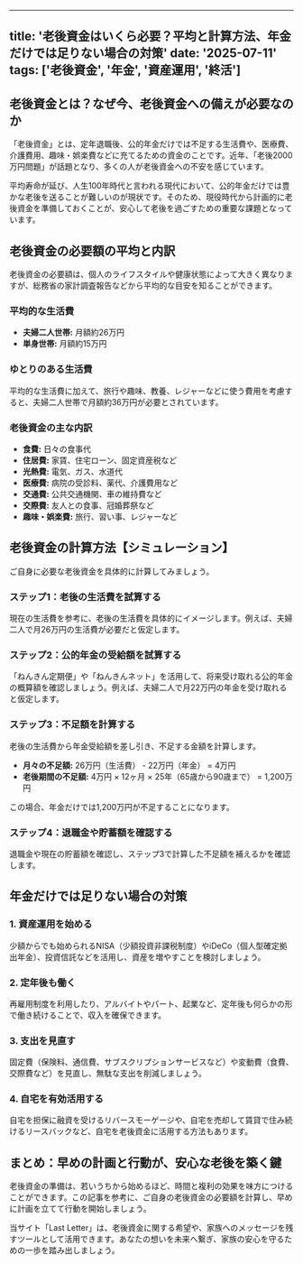
---
title: '老後資金はいくら必要？平均と計算方法、年金だけでは足りない場合の対策'
date: '2025-07-11'
tags: ['老後資金', '年金', '資産運用', '終活']
---

## 老後資金とは？なぜ今、老後資金への備えが必要なのか

「老後資金」とは、定年退職後、公的年金だけでは不足する生活費や、医療費、介護費用、趣味・娯楽費などに充てるための資金のことです。近年、「老後2000万円問題」が話題となり、多くの人が老後資金への不安を感じています。

平均寿命が延び、人生100年時代と言われる現代において、公的年金だけでは豊かな老後を送ることが難しいのが現状です。そのため、現役時代から計画的に老後資金を準備しておくことが、安心して老後を過ごすための重要な課題となっています。

## 老後資金の必要額の平均と内訳

老後資金の必要額は、個人のライフスタイルや健康状態によって大きく異なりますが、総務省の家計調査報告などから平均的な目安を知ることができます。

### 平均的な生活費

*   **夫婦二人世帯:** 月額約26万円
*   **単身世帯:** 月額約15万円

### ゆとりのある生活費

平均的な生活費に加えて、旅行や趣味、教養、レジャーなどに使う費用を考慮すると、夫婦二人世帯で月額約36万円が必要とされています。

### 老後資金の主な内訳

*   **食費:** 日々の食事代
*   **住居費:** 家賃、住宅ローン、固定資産税など
*   **光熱費:** 電気、ガス、水道代
*   **医療費:** 病院の受診料、薬代、介護費用など
*   **交通費:** 公共交通機関、車の維持費など
*   **交際費:** 友人との食事、冠婚葬祭など
*   **趣味・娯楽費:** 旅行、習い事、レジャーなど

## 老後資金の計算方法【シミュレーション】

ご自身に必要な老後資金を具体的に計算してみましょう。

### ステップ1：老後の生活費を試算する

現在の生活費を参考に、老後の生活費を具体的にイメージします。例えば、夫婦二人で月26万円の生活費が必要だと仮定します。

### ステップ2：公的年金の受給額を試算する

「ねんきん定期便」や「ねんきんネット」を活用して、将来受け取れる公的年金の概算額を確認しましょう。例えば、夫婦二人で月22万円の年金を受け取れると仮定します。

### ステップ3：不足額を計算する

老後の生活費から年金受給額を差し引き、不足する金額を計算します。

*   **月々の不足額:** 26万円（生活費） - 22万円（年金） = 4万円
*   **老後期間の不足額:** 4万円 × 12ヶ月 × 25年（65歳から90歳まで） = 1,200万円

この場合、年金だけでは1,200万円が不足することになります。

### ステップ4：退職金や貯蓄額を確認する

退職金や現在の貯蓄額を確認し、ステップ3で計算した不足額を補えるかを確認します。

## 年金だけでは足りない場合の対策

### 1. 資産運用を始める

少額からでも始められるNISA（少額投資非課税制度）やiDeCo（個人型確定拠出年金）、投資信託などを活用し、資産を増やすことを検討しましょう。

### 2. 定年後も働く

再雇用制度を利用したり、アルバイトやパート、起業など、定年後も何らかの形で働き続けることで、収入を確保できます。

### 3. 支出を見直す

固定費（保険料、通信費、サブスクリプションサービスなど）や変動費（食費、交際費など）を見直し、無駄な支出を削減しましょう。

### 4. 自宅を有効活用する

自宅を担保に融資を受けるリバースモーゲージや、自宅を売却して賃貸で住み続けるリースバックなど、自宅を老後資金に活用する方法もあります。

## まとめ：早めの計画と行動が、安心な老後を築く鍵

老後資金の準備は、若いうちから始めるほど、時間と複利の効果を味方につけることができます。この記事を参考に、ご自身の老後資金の必要額を計算し、早めに計画を立てて行動を開始しましょう。

当サイト「Last Letter」は、老後資金に関する希望や、家族へのメッセージを残すツールとして活用できます。あなたの想いを未来へ繋ぎ、家族の安心を守るための一歩を踏み出しましょう。
